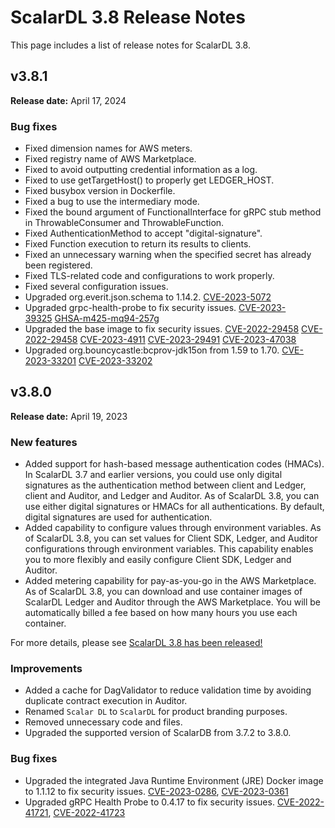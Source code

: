 # ScalarDL 3.8 Release Notes

This page includes a list of release notes for ScalarDL 3.8.

## v3.8.1

**Release date:** April 17, 2024

### Bug fixes

- Fixed dimension names for AWS meters.
- Fixed registry name of AWS Marketplace.
- Fixed to avoid outputting credential information as a log.
- Fixed to use getTargetHost() to properly get LEDGER_HOST.
- Fixed busybox version in Dockerfile.
- Fixed a bug to use the intermediary mode.
- Fixed the bound argument of FunctionalInterface for gRPC stub method in ThrowableConsumer and ThrowableFunction.
- Fixed AuthenticationMethod to accept "digital-signature".
- Fixed Function execution to return its results to clients.
- Fixed an unnecessary warning when the specified secret has already been registered.
- Fixed TLS-related code and configurations to work properly.
- Fixed several configuration issues.
- Upgraded org.everit.json.schema to 1.14.2. [CVE-2023-5072](https://github.com/advisories/GHSA-4jq9-2xhw-jpx7 "CVE-2023-5072")
- Upgraded grpc-health-probe to fix security issues. [CVE-2023-39325](https://github.com/advisories/GHSA-4374-p667-p6c8 "CVE-2023-39325") [GHSA-m425-mq94-257g](https://github.com/advisories/GHSA-m425-mq94-257g "GHSA-m425-mq94-257g")
- Upgraded the base image to fix security issues. [CVE-2022-29458](https://github.com/advisories/GHSA-jh4f-5j2m-4v9c "CVE-2022-29458") [CVE-2022-29458](https://github.com/advisories/GHSA-jh4f-5j2m-4v9c "CVE-2022-29458") [CVE-2023-4911](https://github.com/advisories/GHSA-m77w-6vjw-wh2f "CVE-2023-4911") [CVE-2023-29491](https://github.com/advisories/GHSA-vh2x-5rx6-qqhv "CVE-2023-29491") [CVE-2023-47038](https://github.com/advisories/GHSA-96fh-9q43-rmjh "CVE-2023-47038")
- Upgraded org.bouncycastle:bcprov-jdk15on from 1.59 to 1.70. [CVE-2023-33201](https://github.com/advisories/GHSA-hr8g-6v94-x4m9 "CVE-2023-33201") [CVE-2023-33202](https://github.com/advisories/GHSA-wjxj-5m7g-mg7q "CVE-2023-33202")

## v3.8.0

**Release date:** April 19, 2023

### New features

- Added support for hash-based message authentication codes (HMACs). In ScalarDL 3.7 and earlier versions, you could use only digital signatures as the authentication method between client and Ledger, client and Auditor, and Ledger and Auditor. As of ScalarDL 3.8, you can use either digital signatures or HMACs for all authentications. By default, digital signatures are used for authentication.
- Added capability to configure values through environment variables. As of ScalarDL 3.8, you can set values for Client SDK, Ledger, and Auditor configurations through environment variables. This capability enables you to more flexibly and easily configure Client SDK, Ledger and Auditor.
- Added metering capability for pay-as-you-go in the AWS Marketplace. As of ScalarDL 3.8, you can download and use container images of ScalarDL Ledger and Auditor through the AWS Marketplace. You will be automatically billed a fee based on how many hours you use each container.

For more details, please see [ScalarDL 3.8 has been released!](https://medium.com/scalar-engineering/scalardl-3-8-has-been-released-40ed12242d6c)

### Improvements

- Added a cache for DagValidator to reduce validation time by avoiding duplicate contract execution in Auditor.
- Renamed `Scalar DL` to `ScalarDL` for product branding purposes.
- Removed unnecessary code and files.
- Upgraded the supported version of ScalarDB from 3.7.2 to 3.8.0.

### Bug fixes

- Upgraded the integrated Java Runtime Environment (JRE) Docker image to 1.1.12 to fix security issues. [CVE-2023-0286](https://nvd.nist.gov/vuln/detail/CVE-2023-0286), [CVE-2023-0361](https://nvd.nist.gov/vuln/detail/CVE-2023-0361)
- Upgraded gRPC Health Probe to 0.4.17 to fix security issues. [CVE-2022-41721](https://nvd.nist.gov/vuln/detail/CVE-2022-41721), [CVE-2022-41723](https://nvd.nist.gov/vuln/detail/cve-2022-41723)
